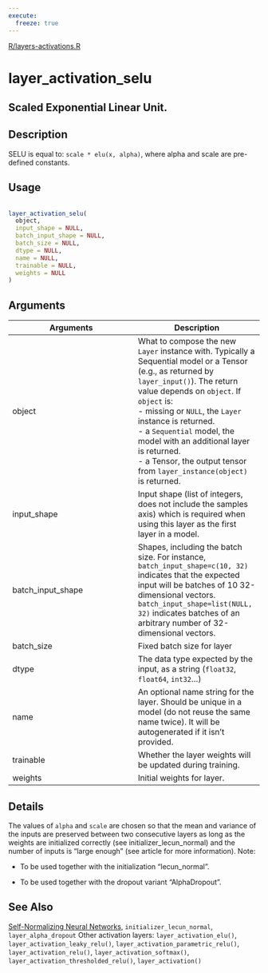 ```yaml
---
execute:
  freeze: true
---
```


[R/layers-activations.R](https://github.com/rstudio/keras//blob/main/R/layers-activations.R#L195) 

# layer_activation_selu

## Scaled Exponential Linear Unit.

## Description
 SELU is equal to: `scale * elu(x, alpha)`, where alpha and scale are pre-defined constants. 


## Usage
```r
 
layer_activation_selu( 
  object, 
  input_shape = NULL, 
  batch_input_shape = NULL, 
  batch_size = NULL, 
  dtype = NULL, 
  name = NULL, 
  trainable = NULL, 
  weights = NULL 
) 
```

## Arguments
|Arguments|Description|
|---|---|
| object | What to compose the new `Layer` instance with. Typically a Sequential model or a Tensor (e.g., as returned by `layer_input()`). The return value depends on `object`. If `object` is:  <br>- missing or `NULL`, the `Layer` instance is returned. <br>- a `Sequential` model, the model with an additional layer is returned. <br>- a Tensor, the output tensor from `layer_instance(object)` is returned.  |
| input_shape | Input shape (list of integers, does not include the samples axis) which is required when using this layer as the first layer in a model. |
| batch_input_shape | Shapes, including the batch size. For instance, `batch_input_shape=c(10, 32)` indicates that the expected input will be batches of 10 32-dimensional vectors. `batch_input_shape=list(NULL, 32)` indicates batches of an arbitrary number of 32-dimensional vectors. |
| batch_size | Fixed batch size for layer |
| dtype | The data type expected by the input, as a string (`float32`, `float64`, `int32`...) |
| name | An optional name string for the layer. Should be unique in a model (do not reuse the same name twice). It will be autogenerated if it isn't provided. |
| trainable | Whether the layer weights will be updated during training. |
| weights | Initial weights for layer. |

## Details

 The values of `alpha` and `scale` are chosen so that the mean and variance of the inputs are preserved between two consecutive layers as long as the weights are initialized correctly (see initializer_lecun_normal) and the number of inputs is "large enough" (see article for more information).  Note:  

- To be used together with the initialization "lecun_normal". 

- To be used together with the dropout variant "AlphaDropout". 

 





## See Also
 [Self-Normalizing Neural Networks](https://arxiv.org/abs/1706.02515), `initializer_lecun_normal`, `layer_alpha_dropout`  Other activation layers:  `layer_activation_elu()`, `layer_activation_leaky_relu()`, `layer_activation_parametric_relu()`, `layer_activation_relu()`, `layer_activation_softmax()`, `layer_activation_thresholded_relu()`, `layer_activation()` 

